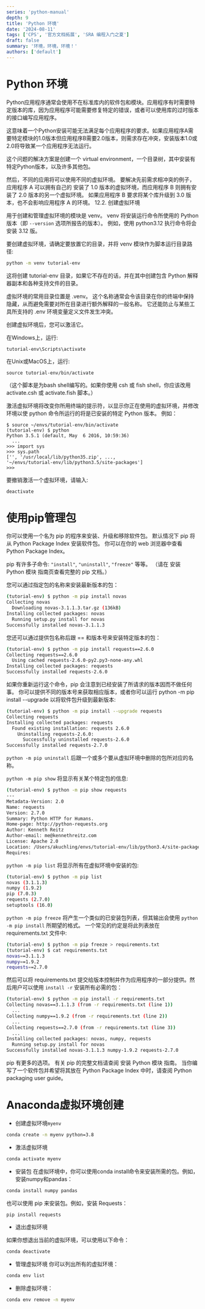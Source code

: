 ```yaml
---
series: 'python-manual'
depth: 9
title: 'Python 环境'
date: '2024-08-11'
tags: ['CPS', '官方文档拓展', 'SRA 编程入门之夏']
draft: false
summary: '环境，环境，环境！'
authors: ['default']
---
```



# Python 环境

Python应用程序通常会使用不在标准库内的软件包和模块。应用程序有时需要特定版本的库，因为应用程序可能需要修复特定的错误，或者可以使用库的过时版本的接口编写应用程序。

这意味着一个Python安装可能无法满足每个应用程序的要求。如果应用程序A需要特定模块的1.0版本但应用程序B需要2.0版本，则需求存在冲突，安装版本1.0或2.0将导致某一个应用程序无法运行。

这个问题的解决方案是创建一个 virtual environment，一个目录树，其中安装有特定Python版本，以及许多其他包。

然后，不同的应用将可以使用不同的虚拟环境。 要解决先前需求相冲突的例子，应用程序 A 可以拥有自己的 安装了 1.0 版本的虚拟环境，而应用程序 B 则拥有安装了 2.0 版本的另一个虚拟环境。 如果应用程序 B 要求将某个库升级到 3.0 版本，也不会影响应用程序 A 的环境。
12.2. 创建虚拟环境

用于创建和管理虚拟环境的模块是 venv。 venv 将安装运行命令所使用的 Python 版本（即 `--version` 选项所报告的版本）。 例如，使用 python3.12 执行命令将会安装 3.12 版。

要创建虚拟环境，请确定要放置它的目录，并将 venv 模块作为脚本运行目录路径:

```bash
python -m venv tutorial-env
```

这将创建 tutorial-env 目录，如果它不存在的话，并在其中创建包含 Python 解释器副本和各种支持文件的目录。

虚拟环境的常用目录位置是 .venv。 这个名称通常会令该目录在你的终端中保持隐藏，从而避免需要对所在目录进行额外解释的一般名称。 它还能防止与某些工具所支持的 .env 环境变量定义文件发生冲突。

创建虚拟环境后，您可以激活它。

在Windows上，运行:

```
tutorial-env\Scripts\activate
```

在Unix或MacOS上，运行:

```
source tutorial-env/bin/activate
```

（这个脚本是为bash shell编写的。如果你使用 csh 或 fish shell，你应该改用 activate.csh 或 activate.fish 脚本。）

激活虚拟环境将改变你所用终端的提示符，以显示你正在使用的虚拟环境，并修改环境以使 python 命令所运行的将是已安装的特定 Python 版本。 例如：

```
$ source ~/envs/tutorial-env/bin/activate
(tutorial-env) $ python
Python 3.5.1 (default, May  6 2016, 10:59:36)
  ...
>>> import sys
>>> sys.path
['', '/usr/local/lib/python35.zip', ...,
'~/envs/tutorial-env/lib/python3.5/site-packages']
>>>
```

要撤销激活一个虚拟环境，请输入:

```python
deactivate
```

<Divider />

# 使用pip管理包

你可以使用一个名为 pip 的程序来安装、升级和移除软件包。 默认情况下 pip 将从 Python Package Index 安装软件包。 你可以在你的 web 浏览器中查看 Python Package Index。

pip 有许多子命令: `"install"`, `"uninstall"`, `"freeze"` 等等。 （请在 安装 Python 模块 指南页查看完整的 pip 文档。）

您可以通过指定包的名称来安装最新版本的包：

```bash
(tutorial-env) $ python -m pip install novas
Collecting novas
  Downloading novas-3.1.1.3.tar.gz (136kB)
Installing collected packages: novas
  Running setup.py install for novas
Successfully installed novas-3.1.1.3
```

您还可以通过提供包名称后跟 == 和版本号来安装特定版本的包：

```bash
(tutorial-env) $ python -m pip install requests==2.6.0
Collecting requests==2.6.0
  Using cached requests-2.6.0-py2.py3-none-any.whl
Installing collected packages: requests
Successfully installed requests-2.6.0
```

如果你重新运行这个命令，pip 会注意到已经安装了所请求的版本因而不做任何事。 你可以提供不同的版本号来获取相应版本，或者你可以运行 python -m pip install --upgrade 以将软件包升级到最新版本:

```bash
(tutorial-env) $ python -m pip install --upgrade requests
Collecting requests
Installing collected packages: requests
  Found existing installation: requests 2.6.0
    Uninstalling requests-2.6.0:
      Successfully uninstalled requests-2.6.0
Successfully installed requests-2.7.0
```

`python -m pip uninstall` 后跟一个或多个要从虚拟环境中删除的包所对应的名称。

`python -m pip show` 将显示有关某个特定包的信息:

```bash
(tutorial-env) $ python -m pip show requests
---
Metadata-Version: 2.0
Name: requests
Version: 2.7.0
Summary: Python HTTP for Humans.
Home-page: http://python-requests.org
Author: Kenneth Reitz
Author-email: me@kennethreitz.com
License: Apache 2.0
Location: /Users/akuchling/envs/tutorial-env/lib/python3.4/site-packages
Requires:
```

`python -m pip list` 将显示所有在虚拟环境中安装的包:

```bash
(tutorial-env) $ python -m pip list
novas (3.1.1.3)
numpy (1.9.2)
pip (7.0.3)
requests (2.7.0)
setuptools (16.0)
```

`python -m pip freeze` 将产生一个类似的已安装包列表，但其输出会使用 `python -m pip install` 所期望的格式。 一个常见的约定是将此列表放在 requirements.txt 文件中:

```bash
(tutorial-env) $ python -m pip freeze > requirements.txt
(tutorial-env) $ cat requirements.txt
novas==3.1.1.3
numpy==1.9.2
requests==2.7.0
```

然后可以将 requirements.txt 提交给版本控制并作为应用程序的一部分提供。然后用户可以使用 `install -r` 安装所有必需的包：

```bash
(tutorial-env) $ python -m pip install -r requirements.txt
Collecting novas==3.1.1.3 (from -r requirements.txt (line 1))
  ...
Collecting numpy==1.9.2 (from -r requirements.txt (line 2))
  ...
Collecting requests==2.7.0 (from -r requirements.txt (line 3))
  ...
Installing collected packages: novas, numpy, requests
  Running setup.py install for novas
Successfully installed novas-3.1.1.3 numpy-1.9.2 requests-2.7.0
```

pip 有更多的选项。 有关 pip 的完整文档请查阅 安装 Python 模块 指南。 当你编写了一个软件包并希望将其放在 Python Package Index 中时，请查阅 Python packaging user guide。

<Divider />

# Anaconda虚拟环境创建

- 创建虚拟环境`myenv`

```bash
conda create -n myenv python=3.8
```

- 激活虚拟环境

```bash
conda activate myenv
```

- 安装包
  在虚拟环境中，你可以使用conda install命令来安装所需的包。例如，安装numpy和pandas：

```bash
conda install numpy pandas
```

也可以使用 pip 来安装包。例如，安装 Requests：

```bash
pip install requests
```

- 退出虚拟环境

如果你想退出当前的虚拟环境，可以使用以下命令：

```bash
conda deactivate
```

- 管理虚拟环境
  你可以列出所有的虚拟环境：

```bash
conda env list
```

- 删除虚拟环境：

```bash
conda env remove -n myenv
```
